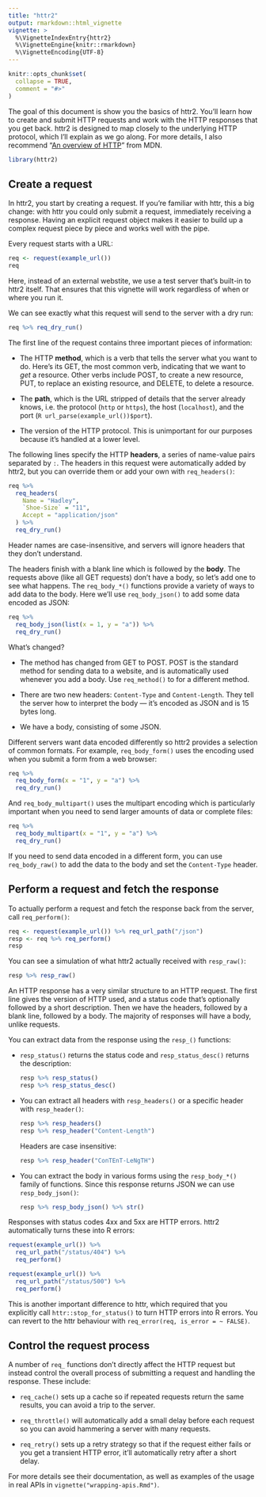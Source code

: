 ```yaml
---
title: "httr2"
output: rmarkdown::html_vignette
vignette: >
  %\VignetteIndexEntry{httr2}
  %\VignetteEngine{knitr::rmarkdown}
  %\VignetteEncoding{UTF-8}
---
```


```r
knitr::opts_chunk$set(
  collapse = TRUE,
  comment = "#>"
)
```

The goal of this document is show you the basics of httr2.
You'll learn how to create and submit HTTP requests and work with the HTTP responses that you get back.
httr2 is designed to map closely to the underlying HTTP protocol, which I'll explain as we go along.
For more details, I also recommend "[An overview of HTTP](https://developer.mozilla.org/en-US/docs/Web/HTTP/Overview)" from MDN.

```r
library(httr2)
```

## Create a request

In httr2, you start by creating a request.
If you're familiar with httr, this a big change: with httr you could only submit a request, immediately receiving a response.
Having an explicit request object makes it easier to build up a complex request piece by piece and works well with the pipe.

Every request starts with a URL:

```r
req <- request(example_url())
req
```

Here, instead of an external webstite, we use a test server that's built-in to httr2 itself. That ensures that this vignette will work regardless of when or where you run it.

We can see exactly what this request will send to the server with a dry run:

```r
req %>% req_dry_run()
```

The first line of the request contains three important pieces of information:

-   The HTTP **method**, which is a verb that tells the server what you want to do.
    Here's its GET, the most common verb, indicating that we want to *get* a resource.
    Other verbs include POST, to create a new resource, PUT, to replace an existing resource, and DELETE, to delete a resource.

-   The **path**, which is the URL stripped of details that the server already knows, i.e. the protocol (`http` or `https`), the host (`localhost`), and the port (`R url_parse(example_url())$port`).

-   The version of the HTTP protocol.
    This is unimportant for our purposes because it's handled at a lower level.

The following lines specify the HTTP **headers**, a series of name-value pairs separated by `:`.
The headers in this request were automatically added by httr2, but you can override them or add your own with `req_headers()`:

```r
req %>%
  req_headers(
    Name = "Hadley", 
    `Shoe-Size` = "11", 
    Accept = "application/json"
  ) %>% 
  req_dry_run()
```

Header names are case-insensitive, and servers will ignore headers that they don't understand.

The headers finish with a blank line which is followed by the **body**.
The requests above (like all GET requests) don't have a body, so let's add one to see what happens.
The `req_body_*()` functions provide a variety of ways to add data to the body.
Here we'll use `req_body_json()` to add some data encoded as JSON:

```r
req %>%
  req_body_json(list(x = 1, y = "a")) %>% 
  req_dry_run()
```

What's changed?

-   The method has changed from GET to POST.
    POST is the standard method for sending data to a website, and is automatically used whenever you add a body.
    Use `req_method()` to for a different method.

-   There are two new headers: `Content-Type` and `Content-Length`.
    They tell the server how to interpret the body --- it's encoded as JSON and is 15 bytes long.

-   We have a body, consisting of some JSON.

Different servers want data encoded differently so httr2 provides a selection of common formats.
For example, `req_body_form()` uses the encoding used when you submit a form from a web browser:

```r
req %>%
  req_body_form(x = "1", y = "a") %>% 
  req_dry_run()
```

And `req_body_multipart()` uses the multipart encoding which is particularly important when you need to send larger amounts of data or complete files:

```r
req %>%
  req_body_multipart(x = "1", y = "a") %>% 
  req_dry_run()
```

If you need to send data encoded in a different form, you can use `req_body_raw()` to add the data to the body and set the `Content-Type` header.

## Perform a request and fetch the response

To actually perform a request and fetch the response back from the server, call `req_perform()`:

```r
req <- request(example_url()) %>% req_url_path("/json")
resp <- req %>% req_perform()
resp
```

You can see a simulation of what httr2 actually received with `resp_raw()`:

```r
resp %>% resp_raw()
```

An HTTP response has a very similar structure to an HTTP request.
The first line gives the version of HTTP used, and a status code that's optionally followed by a short description.
Then we have the headers, followed by a blank line, followed by a body.
The majority of responses will have a body, unlike requests.

You can extract data from the response using the `resp_()` functions:

-   `resp_status()` returns the status code and `resp_status_desc()` returns the description:

    ```r
    resp %>% resp_status()
    resp %>% resp_status_desc()
    ```

-   You can extract all headers with `resp_headers()` or a specific header with `resp_header()`:

    ```r
    resp %>% resp_headers()
    resp %>% resp_header("Content-Length")
    ```

    Headers are case insensitive:

    ```r
    resp %>% resp_header("ConTEnT-LeNgTH")
    ```

-   You can extract the body in various forms using the `resp_body_*()` family of functions.
    Since this response returns JSON we can use `resp_body_json()`:

    ```r
    resp %>% resp_body_json() %>% str()
    ```

Responses with status codes 4xx and 5xx are HTTP errors.
httr2 automatically turns these into R errors:

```r
request(example_url()) %>% 
  req_url_path("/status/404") %>% 
  req_perform()

request(example_url()) %>% 
  req_url_path("/status/500") %>% 
  req_perform()
```

This is another important difference to httr, which required that you explicitly call `httr::stop_for_status()` to turn HTTP errors into R errors.
You can revert to the httr behaviour with `req_error(req, is_error = ~ FALSE)`.

## Control the request process

A number of `req_` functions don't directly affect the HTTP request but instead control the overall process of submitting a request and handling the response.
These include:

-   `req_cache()` sets up a cache so if repeated requests return the same results, you can avoid a trip to the server.

-   `req_throttle()` will automatically add a small delay before each request so you can avoid hammering a server with many requests.

-   `req_retry()` sets up a retry strategy so that if the request either fails or you get a transient HTTP error, it'll automatically retry after a short delay.

For more details see their documentation, as well as examples of the usage in real APIs in `vignette("wrapping-apis.Rmd")`.
